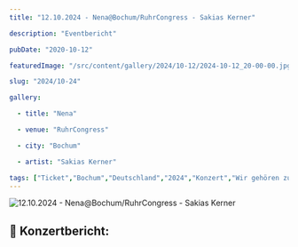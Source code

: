 ```yaml
---
title: "12.10.2024 - Nena@Bochum/RuhrCongress - Sakias Kerner"

description: "Eventbericht"

pubDate: "2020-10-12"

featuredImage: "/src/content/gallery/2024/10-12/2024-10-12_20-00-00.jpg"

slug: "2024/10-24"

gallery:

  - title: "Nena"

  - venue: "RuhrCongress"

  - city: "Bochum"

  - artist: "Sakias Kerner"

tags: ["Ticket","Bochum","Deutschland","2024","Konzert","Wir gehören zusammen","Nena","Sakias Kerner","RuhrCongress"]
---
```


![12.10.2024 - Nena@Bochum/RuhrCongress - Sakias Kerner](../../../gallery/2024/10-24/2024-10-12_20-00-00.jpg)

## 🎤 Konzertbericht: